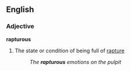 ==English==
===Adjective===
'''rapturous'''
#The state or condition of being full of [[rapture]]
#:''The '''rapturous''' emotions on the pulpit''